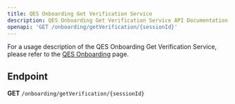 ```yaml
---
title: QES Onboarding Get Verification Service
description: QES Onboarding Get Verification Service API Documentation
openapi: 'GET /onboarding/getVerification/{sessionId}'
---
```


For a usage description of the QES Onboarding Get Verification Service, please refer to the [QES Onboarding](/essentials/qesOnboarding) page.

## Endpoint

**GET** `/onboarding/getVerification/{sessionId}`

